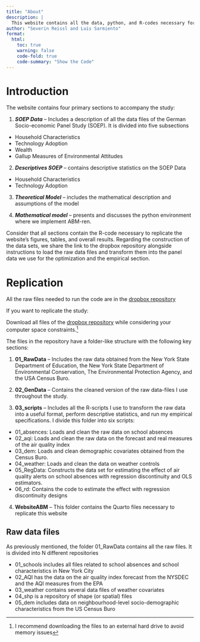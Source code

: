 ```yaml
---
title: "About"
description: |
  This website contains all the data, python, and R-codes necessary for the development og the ABM Model of Technology Adoption (ABM-REN) developed at RFF-CMCC: European Institute in Economics and the Environment
author: "Severin Reissl and Luis Sarmiento"
format: 
  html: 
    toc: true
    warning: false
    code-fold: true
    code-summary: "Show the Code"
---
```


# Introduction

The website contains four primary sections to accompany the study:

1. ***SOEP Data*** -- Includes a description of all the data files of the German Socio-economic Panel Study (SOEP). It is divided into five subsections

::: {.incremental}
- Household Characteristics
- Technology Adoption
- Wealth
- Gallup Measures of Environmental Attitudes
:::

2. ***Descriptives SOEP*** -- contains descriptive statistics on the SOEP Data

::: {.incremental}
- Household Characteristics
- Technology Adoption
:::

3. ***Theoretical Model*** -- includes the mathematical description and assumptions of the model 

4. ***Mathematical model*** -- presents and discusses the python environment where we implement ABM-ren. 


:::{.callout-note}
Consider that all sections contain the R-code necessary to replicate the website's figures, tables, and overall results. Regarding the construction of the data sets, we share the link to the dropbox repository alongside instructions to load the raw data files and transform them into the panel data we use for the optimization and the empirical section.
:::

# Replication

All the raw files needed to run the code are in the [dropbox repository](https://www.dropbox.com/sh/1jyjs84sef7t1nt/AABtbantKPm4OyICNEIklpXLa?dl=0)

If you want to replicate the study:

Download all files of the [dropbox repository](https://www.dropbox.com/sh/1jyjs84sef7t1nt/AABtbantKPm4OyICNEIklpXLa?dl=0) while considering your computer space constraints.[^1] 

The files in the repository have a folder-like structure with the following key sections:

[^1]: I recommend downloading the files to an external hard drive to avoid memory issues

1.  **01_RawData** -- Includes the raw data obtained from the New York State Department of Education, the New York State Department of Environmental Conservation, The Environmental Protection Agency, and the USA Census Buro.

2.  **02_GenData** -- Contains the cleaned version of the raw data-files I use throughout the study.

3.  **03_scripts** -- Includes all the R-scripts I use to transform the raw data into a useful format, perform descriptive statistics, and run my empirical specifications. I divide this folder into six scripts: 

::: {.incremental}
- 01_absences: Loads and clean the raw data on school absences
- 02_aqi: Loads and clean the raw data on the forecast and real measures of the air quality index
- 03_dem: Loads and clean demographic covariates obtained from the Census Buro.
- 04_weather: Loads and clean the data on weather controls
- 05_RegData: Constructs the data set for estimating the effect of air quality alerts on school absences with regression discontinuity and OLS estimators.
- 06_rd: Contains the code to estimate the effect with regression discontinuity designs
:::


4.  **WebsiteABM** -- This folder contains the Quarto files necessary to replicate this website

## Raw data files

As previously mentioned, the folder 01_RawData contains all the raw files. It is divided into N different repositories

::: {.incremental}
- 01_schools includes all files related to school absences and school characteristics in New York City
- 02_AQI has the data on the air quality index forecast from the NYSDEC and the AQI measures from the EPA
- 03_weather contains several data files of weather covariates
- 04_shp is a repository of shape (or spatial) files
- 05_dem includes data on neighbourhood-level socio-demographic characteristics from the US Census Buro
:::

